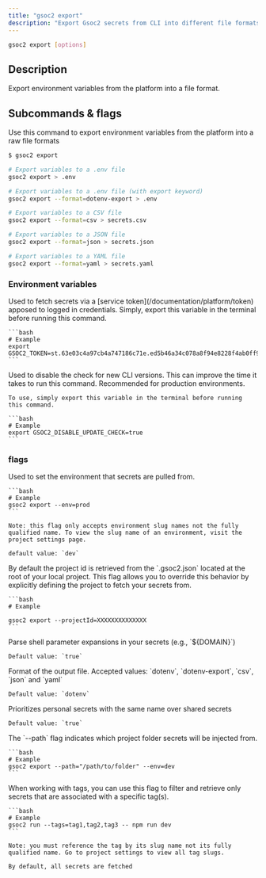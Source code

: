 ```yaml
---
title: "gsoc2 export"
description: "Export Gsoc2 secrets from CLI into different file formats"
---
```


```bash
gsoc2 export [options]
```

## Description

Export environment variables from the platform into a file format.

## Subcommands & flags

<Accordion title="gsoc2 export" defaultOpen="true">
  Use this command to export environment variables from the platform into a raw file formats

  ```bash
  $ gsoc2 export 

  # Export variables to a .env file
  gsoc2 export > .env

  # Export variables to a .env file (with export keyword)
  gsoc2 export --format=dotenv-export > .env

  # Export variables to a CSV file
  gsoc2 export --format=csv > secrets.csv

  # Export variables to a JSON file
  gsoc2 export --format=json > secrets.json

  # Export variables to a YAML file
  gsoc2 export --format=yaml > secrets.yaml
  ```

  ### Environment variables
  <Accordion title="GSOC2_TOKEN">
    Used to fetch secrets via a [service token](/documentation/platform/token) apposed to logged in credentials. Simply, export this variable in the terminal before running this command.

    ```bash
    # Example 
    export GSOC2_TOKEN=st.63e03c4a97cb4a747186c71e.ed5b46a34c078a8f94e8228f4ab0ff97.4f7f38034811995997d72badf44b42ec
    ```
  </Accordion>

  <Accordion title="GSOC2_DISABLE_UPDATE_CHECK">
    Used to disable the check for new CLI versions. This can improve the time it takes to run this command. Recommended for production environments.
    
    To use, simply export this variable in the terminal before running this command.

    ```bash
    # Example 
    export GSOC2_DISABLE_UPDATE_CHECK=true
    ```
  </Accordion>

  ### flags 
  <Accordion title="--env">
    Used to set the environment that secrets are pulled from. 

    ```bash
    # Example 
    gsoc2 export --env=prod 
    ```

    Note: this flag only accepts environment slug names not the fully qualified name. To view the slug name of an environment, visit the project settings page.

    default value: `dev`
  </Accordion>

  <Accordion title="--projectId">
    By default the project id is retrieved from the `.gsoc2.json` located at the root of your local project. 
    This flag allows you to override this behavior by explicitly defining the project to fetch your secrets from.

    ```bash
    # Example 
    
    gsoc2 export --projectId=XXXXXXXXXXXXXX
    ```
  </Accordion>

  <Accordion title="--expand">
    Parse shell parameter expansions in your secrets (e.g., `${DOMAIN}`)

    Default value: `true`
  </Accordion>

  <Accordion title="--format">
    Format of the output file. Accepted values: `dotenv`, `dotenv-export`, `csv`, `json` and `yaml` 

    Default value: `dotenv`
  </Accordion>

  <Accordion title="--secret-overriding">
    Prioritizes personal secrets with the same name over shared secrets

    Default value: `true`
  </Accordion>

  <Accordion title="--path">
    The `--path` flag indicates which project folder secrets will be injected from.

    ```bash
    # Example
    gsoc2 export --path="/path/to/folder" --env=dev
    ```
  </Accordion>

  <Accordion title="--tags">
    When working with tags, you can use this flag to filter and retrieve only secrets that are associated with a specific tag(s).

    ```bash
    # Example 
    gsoc2 run --tags=tag1,tag2,tag3 -- npm run dev
    ```

    Note: you must reference the tag by its slug name not its fully qualified name. Go to project settings to view all tag slugs.

    By default, all secrets are fetched
  </Accordion>

</Accordion>
